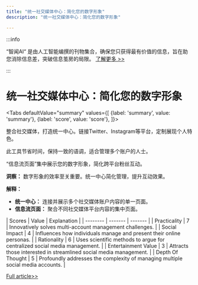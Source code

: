 ```yaml
---
title: "统一社交媒体中心：简化您的数字形象"
description: "统一社交媒体中心：简化您的数字形象"

---
```



:::info

“智闻AI“ 是由人工智能编撰的刊物集合，确保您只获得最有价值的信息，旨在助您消除信息差，突破信息茧房的局限。  [了解更多 >>](/)

:::

# 统一社交媒体中心：简化您的数字形象


<Tabs
	defaultValue="summary"
	values={[
	{label: 'summary', value: 'summary'},
	{label: 'score', value: 'score'},
]}>
<TabItem value="summary">


整合社交媒体，打造统一中心。链接Twitter、Instagram等平台，定制展现个人特色。

此工具节省时间，保持一致的语调，适合管理多个账户的人士。

“信息流页面”集中展示您的数字形象，简化跨平台粉丝互动。

**洞察：**
数字形象的效率至关重要。统一中心简化管理，提升互动效果。

**解释：**
- **统一中心：** 连接并展示多个社交媒体账户内容的单一页面。
- **信息流页面：** 聚合不同社交媒体平台内容的集中页面。
</TabItem>
<TabItem value="score">
	| Scores     | Value   | Explanation |
	| -------- | ------- | ------- |
	| Practicality  | 7    | Innovatively solves multi-account management challenges.    |
	| Social Impact | 4     | Influences how individuals manage and present their online personas.    |
	| Rationality    | 6    | Uses scientific methods to argue for centralized social media management.    |
	| Entertainment Value    | 3    | Attracts those interested in streamlined social media management.    |
	| Depth Of Thought    | 5    | Profoundly addresses the complexity of managing multiple social media accounts.    |
</TabItem>
</Tabs>

[Full article>>](https://www.producthunt.com/posts/feed-page)
